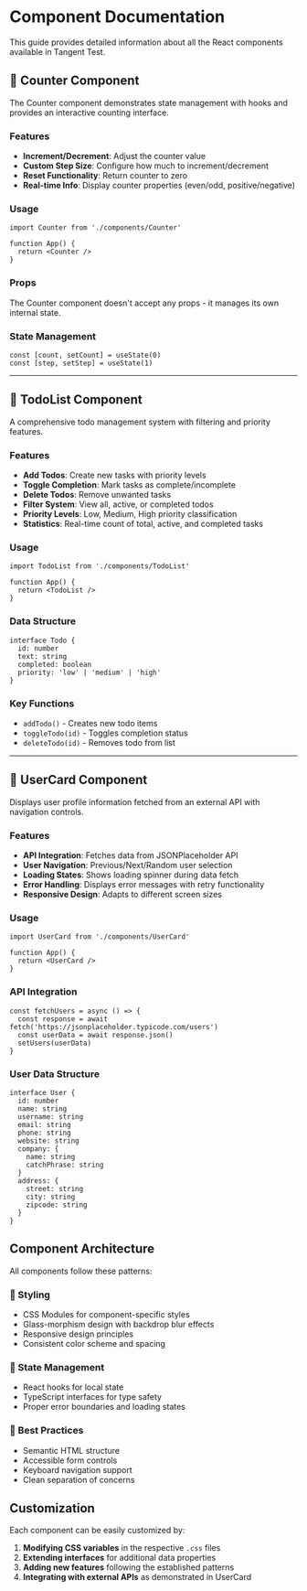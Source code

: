 # Component Documentation

This guide provides detailed information about all the React components available in Tangent Test.

## 🔢 Counter Component

The Counter component demonstrates state management with hooks and provides an interactive counting interface.

### Features

- **Increment/Decrement**: Adjust the counter value
- **Custom Step Size**: Configure how much to increment/decrement
- **Reset Functionality**: Return counter to zero
- **Real-time Info**: Display counter properties (even/odd, positive/negative)

### Usage

```tsx
import Counter from './components/Counter'

function App() {
  return <Counter />
}
```

### Props

The Counter component doesn't accept any props - it manages its own internal state.

### State Management

```tsx
const [count, setCount] = useState(0)
const [step, setStep] = useState(1)
```

---

## 📝 TodoList Component

A comprehensive todo management system with filtering and priority features.

### Features

- **Add Todos**: Create new tasks with priority levels
- **Toggle Completion**: Mark tasks as complete/incomplete
- **Delete Todos**: Remove unwanted tasks
- **Filter System**: View all, active, or completed todos
- **Priority Levels**: Low, Medium, High priority classification
- **Statistics**: Real-time count of total, active, and completed tasks

### Usage

```tsx
import TodoList from './components/TodoList'

function App() {
  return <TodoList />
}
```

### Data Structure

```tsx
interface Todo {
  id: number
  text: string
  completed: boolean
  priority: 'low' | 'medium' | 'high'
}
```

### Key Functions

- `addTodo()` - Creates new todo items
- `toggleTodo(id)` - Toggles completion status
- `deleteTodo(id)` - Removes todo from list

---

## 👤 UserCard Component

Displays user profile information fetched from an external API with navigation controls.

### Features

- **API Integration**: Fetches data from JSONPlaceholder API
- **User Navigation**: Previous/Next/Random user selection
- **Loading States**: Shows loading spinner during data fetch
- **Error Handling**: Displays error messages with retry functionality
- **Responsive Design**: Adapts to different screen sizes

### Usage

```tsx
import UserCard from './components/UserCard'

function App() {
  return <UserCard />
}
```

### API Integration

```tsx
const fetchUsers = async () => {
  const response = await fetch('https://jsonplaceholder.typicode.com/users')
  const userData = await response.json()
  setUsers(userData)
}
```

### User Data Structure

```tsx
interface User {
  id: number
  name: string
  username: string
  email: string
  phone: string
  website: string
  company: {
    name: string
    catchPhrase: string
  }
  address: {
    street: string
    city: string
    zipcode: string
  }
}
```

## Component Architecture

All components follow these patterns:

### 🎨 Styling
- CSS Modules for component-specific styles
- Glass-morphism design with backdrop blur effects
- Responsive design principles
- Consistent color scheme and spacing

### 🔄 State Management
- React hooks for local state
- TypeScript interfaces for type safety
- Proper error boundaries and loading states

### 🎯 Best Practices
- Semantic HTML structure
- Accessible form controls
- Keyboard navigation support
- Clean separation of concerns

## Customization

Each component can be easily customized by:

1. **Modifying CSS variables** in the respective `.css` files
2. **Extending interfaces** for additional data properties
3. **Adding new features** following the established patterns
4. **Integrating with external APIs** as demonstrated in UserCard

